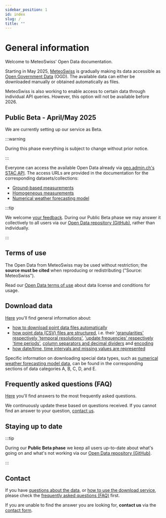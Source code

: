 ```yaml
---
sidebar_position: 1
id: index
slug: /
title: ""
---
```


# General information

Welcome to MeteoSwiss' Open Data documentation.

Starting in May 2025, [MeteoSwiss](https://www.meteoswiss.admin.ch/about-us/legal-mandate.html) is gradually making its data accessible as [Open Government Data](https://www.bfs.admin.ch/bfs/en/home/services/ogd/at-a-glance.html) (OGD). The available data can either be downloaded manually or obtained automatically as files.

<!-- We start with [ground-based measurements](/a-data-groundbased), [homogeneous measurements](/c-climate-data/c1-climate-stations_homogeneous) and [numerical weather forecasting model data](/e-forecast-data/e2-e3-numerical-weather-forecasting-model). Additional datasets will be released in the following months. The expected quarter for each dataset is announced on our [Open Data landing page](https://www.meteoswiss.admin.ch/services-and-publications/services/open-data.html). -->

MeteoSwiss is also working to enable access to certain data through individual API queries. However, this option will not be available before 2026.

## Public Beta - April/May 2025

We are currently setting up our service as Beta.

:::warning

During this phase everything is subject to change without prior notice.

:::

Everyone can access the available Open Data already via [geo.admin.ch's STAC API](/general/download). The access URLs are provided in the documentation for the corresponding datasets/collections:
- [Ground-based measurements](/a-data-groundbased)
- [Homogeneous measurements](/c-climate-data)
- [Numerical weather forecasting model](/e-forecast-data)

:::tip

We welcome [your feedback](/general/contact). During our Public Beta phase we may answer it collectively to all users via our [Open Data repository (GitHub)](https://github.com/MeteoSwiss/opendata/discussions/categories/public-beta-april-2025), rather than individually.

:::

## Terms of use

The Open Data from MeteoSwiss may be used without restriction; the **source must be cited** when reproducing or redistributing ("Source: MeteoSwiss").

Read our [Open Data terms of use](/general/terms-of-use) about data license and conditions for usage.

## Download data

[Here](/general/download) you'll find general information about:
- [how to download point data files automatically](/general/download#how-to-download-files-automatically)
- [how point data (CSV) files are structured](/general/download#how-csv-files-are-structured), i.e. their ['granularities' respectively 'temporal resolutions'](/general/download#data-granularity), ['update frequencies' respectively 'time periods'](https://opendatadocs.meteoswiss.ch/general/download#update-frequency), [column separators and decimal dividers](/general/download#column-separators-and-decimal-dividers) and [encoding](/general/download#encoding)
- [how date/time, time intervals and missing values are represented](/general/download#how-datetime-time-intervals-and-missing-values-are-represented)

Specific information on downloading special data types, such as [numerical weather forecasting model data](/e-forecast-data/e2-e3-numerical-weather-forecasting-model), can be found in the corresponding sections of data categories A, B, C, D, and E. 

## Frequently asked questions (FAQ)

[Here](/general/faq) you'll find answers to the most frequently asked questions. 

We continuously update these based on questions received. If you cannot find an answer to your question, [contact us](/general/contact).

## Staying up to date
<!-- For operational status, **see** [Download API Status & Contact](/general/status) *[upcoming]* -->

:::tip

During our **Public Beta phase** we keep all users up-to-date about what's going on and what's not working via our [Open Data repository (GitHub)](https://github.com/MeteoSwiss/opendata/discussions/categories/public-beta-april-2025).

:::

<!-- We keep interested parties and users up to date on our plans and changes: **register** for [our newsletter](#) *[upcoming]* -->

## Contact

If you have [questions about the data](/a-data-groundbased), or [how to use the download service](/general/download), please check the [frequently asked questions (FAQ)](general/faq) first. 

If you are unable to find the answer you are looking for, **contact us** via the [contact form](https://www.meteoswiss.admin.ch/about-us/contact/contact-form.html).
